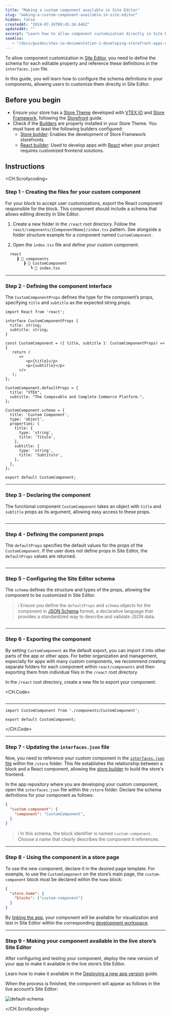 ```yaml
---
title: "Making a custom component available in Site Editor"
slug: "making-a-custom-component-available-in-site-editor"
hidden: false
createdAt: "2024-07-24T09:45:34.646Z"
updatedAt: ""
excerpt: "Learn how to allow component customization directly in Site Editor."
seeAlso:
   - "/docs/guides/vtex-io-documentation-1-developing-storefront-apps-using-react-and-vtex-io"
---
```


To allow component customization in [Site Editor](https://developers.vtex.com/docs/guides/vtex-io-documentation-site-editor), you need to define the schema for each editable property and reference these definitions in the `interfaces.json` file.

In this guide, you will learn how to configure the schema definitions in your components, allowing users to customize them directly in Site Editor.

## Before you begin

- Ensure your store has a [Store Theme](https://developers.vtex.com/docs/guides/vtex-io-documentation-store-theme) developed with [VTEX IO](https://developers.vtex.com/docs/guides/vtex-io-documentation-what-is-vtex-io) and [Store Framework](https://developers.vtex.com/docs/guides/store-framework), following the [Storefront](https://developers.vtex.com/docs/guides/getting-started-3) guide.
- Check if the [Builders](https://developers.vtex.com/docs/guides/vtex-io-documentation-builders) are properly installed in your Store Theme. You must have at least the following builders configured:
   - [Store builder](https://developers.vtex.com/docs/guides/vtex-io-documentation-store-builder): Enables the development of Store Framework storefronts.
   - [React builder](https://developers.vtex.com/docs/guides/vtex-io-documentation-react-builder): Used to develop apps with [React](https://react.dev/) when your project requires customized frontend solutions. 

## Instructions

<CH.Scrollycoding>

### Step 1 - Creating the files for your custom component

For your block to accept user customizations, export the React component responsible for the block. This component should include a schema that allows editing directly in Site Editor.

1. Create a new folder in the `/react` root directory. Follow the `react/components/{ComponentName}/index.tsx` pattern. See alongside a folder structure example for a component named `CustomComponent`.
   
2. Open the `index.tsx` file and define your custom component.

```txt
  react
     ┣ 📂 components
        ┣ 📂 CustomComponent
           ┗ 📄 index.tsx
```

---

### Step 2 - Defining the component interface
  
The `CustomComponentProps` defines the type for the component’s props, specifying `title` and `subtitle` as the expected string props.

```tsx react/CustomComponent/index.tsx focus=1:6
import React from 'react';

interface CustomComponentProps {
  title: string;
  subtitle: string;
}

const CustomComponent = ({ title, subtitle }: CustomComponentProps) => {
   return (
      <>
         <p>{title}</p>
         <p>{subtitle}</p>
      </>
   );
};

CustomComponent.defaultProps = {
  title: "VTEX",
  subtitle: "The Composable and Complete Commerce Platform.",
};

CustomComponent.schema = {
  title: 'Custom Component',
  type: 'object',
  properties: {
    title: {
      type: 'string',
      title: 'Título',
    },
    subtitle: {
      type: 'string',
      title: 'Subtítulo',
    },
  },
};

export default CustomComponent;
```

---

### Step 3 - Declaring the component
  
The functional component `CustomComponent` takes an object with `title` and `subtitle` props as its argument, allowing easy access to these props.

```tsx react/CustomComponent/index.tsx focus=8:15
```

---

### Step 4 - Defining the component props
  
The `defaultProps` specifies the default values for the props of the `CustomComponent`. If the user does not define props in Site Editor, the `defaultProps` values are returned.

```tsx react/CustomComponent/index.tsx focus=17:20
```

---

### Step 5 - Configuring the Site Editor schema

The `schema` defines the structure and types of the props, allowing the component to be customized in Site Editor.

>ℹ️ Ensure you define the `defaultProps` and `schema` objects for the component in [JSON Schema](https://json-schema.org/) format, a declarative language that provides a standardized way to describe and validate JSON data.

```tsx react/CustomComponent/index.tsx focus=22:35
```

---

### Step 6 - Exporting the component

By setting `CustomComponent` as the default export, you can import it into other parts of the app or other apps. For better organization and management, especially for apps with many custom components, we recommend creating separate folders for each component within `react/components` and then exporting them from individual files in the `/react` root directory.

In the `/react` root directory, create a new file to export your component:

<CH.Code>
```tsx react/CustomComponent/index.tsx focus=37
```

---

```tsx react/CustomComponent.tsx
import CustomComponent from './components/CustomComponent';

export default CustomComponent;
```

</CH.Code>

---

### Step 7 - Updating the `interfaces.json` file

Now, you need to reference your custom component in the [`interfaces.json` file](https://developers.vtex.com/docs/guides/vtex-io-documentation-interface) within the `/store` folder. This file establishes the relationship between a block and a React component, allowing the [store builder](https://developers.vtex.com/docs/guides/vtex-io-documentation-store-builder) to build the store's frontend.

In the app repository where you are developing your custom component, open the `interfaces.json` file within the `/store` folder. Declare the schema definitions for your component as follows:

```json store/interfaces.json
{
  "custom-component": {
    "component": "CustomComponent",
  }
}
```

>ℹ️ In this schema, the block identifier is named `custom-component`. Choose a name that clearly describes the component it references.

---

### Step 8 - Using the component in a store page

To use the new component, declare it in the desired page template. For example, to use the `CustomComponent` on the store’s main page, the `custom-component` block must be declared within the `home` block:

```json
{
  "store.home": {
    "blocks": ["custom-component"]
  }
}
```

By [linking the app](https://developers.vtex.com/docs/guides/vtex-io-documentation-linking-an-app), your component will be available for visualization and test in Site Editor within the corresponding [development workspace](https://developers.vtex.com/docs/guides/vtex-io-documentation-creating-a-development-workspace).

---

### Step 9 - Making your component available in the live store’s Site Editor

After configuring and testing your component, deploy the new version of your app to make it available in the live store’s Site Editor.

Learn how to make it available in the [Deploying a new app version](https://developers.vtex.com/docs/guides/vtex-io-documentation-making-your-new-app-version-publicly-available) guide.

When the process is finished, the component will appear as follows in the live account’s Site Editor:

![default-schema](https://cdn.jsdelivr.net/gh/vtexdocs/dev-portal-content@main/docs/guides/vtex-io/Storefront-Guides/images/default-schema.png)

</CH.Scrollycoding>
